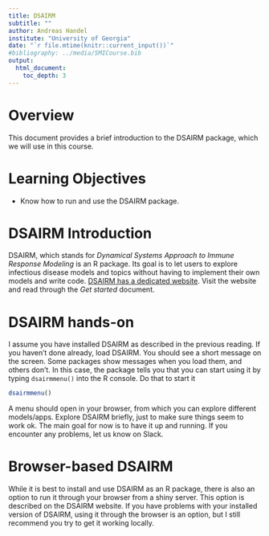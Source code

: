 ```yaml
---
title: DSAIRM
subtitle: ""
author: Andreas Handel
institute: "University of Georgia"
date: "`r file.mtime(knitr::current_input())`"
#bibliography: ../media/SMICourse.bib
output: 
  html_document:
    toc_depth: 3
---
```



# Overview
This document provides a brief introduction to the DSAIRM package, which we will use in this course. 

# Learning Objectives
* Know how to run and use the DSAIRM package.


# DSAIRM Introduction

DSAIRM, which stands for _Dynamical Systems Approach to Immune Response Modeling_ is an R package. Its goal is to let users to explore infectious disease models and topics without having to implement their own models and write code. 
[DSAIRM has a dedicated website](https://ahgroup.github.io/DSAIRM/). Visit the website and read through the _Get started_ document. 


# DSAIRM hands-on

I assume you have installed DSAIRM as described in the previous reading. If you haven't done already, load DSAIRM. You should see a short message on the screen. Some packages show messages when you load them, and others don't. In this case, the package tells you that you can start using it by typing `dsairmmenu()` into the R console. Do that to start it

```r
dsairmmenu()
```

A menu should open in your browser, from which you can explore different models/apps.
Explore DSAIRM briefly, just to make sure things seem to work ok. The main goal for now is to have it up and running. If you encounter any problems, let us know on Slack.

# Browser-based DSAIRM

While it is best to install and use DSAIRM as an R package, there is also an option to run it through your browser from a shiny server. This option is described on the DSAIRM website. If you have problems with your installed version of DSAIRM, using it through the browser is an option, but I still recommend you try to get it working locally.





